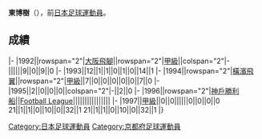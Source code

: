 {{Infobox football biography
|name=東博樹
|image=
|fullname=東博樹
|birth_date={{Birth date and age|1966|7|10}}
|cityofbirth=[[京都府|京都府]]
|countryofbirth=[[日本|日本]]
|position=[[後衛_(足球)|後衛]]
|currentclub=
|years=?-1993<br/>1994-1995<br/>1996-1997
|clubs=[[大阪飛腳|松下電器/大阪飛腳]]<br/>[[橫濱飛翼|橫濱飛翼]]<br/>[[神戶勝利船|神戶勝利船]]
|caps(goals)=
|nationalyears=
|nationalteam=
|nationalcaps(goals)=
}}
'''東博樹'''（{{Bd|1966年|7月10日||}}），前[[日本|日本]][[足球|足球]][[運動員|運動員]]。

==成績==
{{Football player club statistics 1|YYN}}
{{Football player club statistics 2|JPN|YYN}}
|-
|1992||rowspan="2"|[[大阪飛腳|大阪飛腳]]||rowspan="2"|[[日本職業足球甲級聯賽|甲級]]||colspan="2"|-||||||9||0||9||0
|-
|1993||12||1||1||0||1||0||14||1
|-
|1994||rowspan="2"|[[橫濱飛翼|橫濱飛翼]]||rowspan="2"|[[日本職業足球甲級聯賽|甲級]]||7||0||0||0||0||0||7||0
|-
|1995||2||0||0||0||colspan="2"|-||2||0
|-
|1996||rowspan="2"|[[神戶勝利船|神戶勝利船]]||[[Japan_Football_League|Football League]]||||||||||||||||
|-
|1997||[[日本職業足球甲級聯賽|甲級]]||0||0||||||0||0||0||0
{{Football player club statistics 3|1|JPN}}21||1||1||0||10||0||32||1
{{Football player club statistics 5}}21||1||1||0||10||0||32||1
|}

{{Japan-sport-bio-stub}}
{{Soccer-player-stub}}
[[Category:日本足球運動員|Category:日本足球運動員]]
[[Category:京都府足球運動員|Category:京都府足球運動員]]